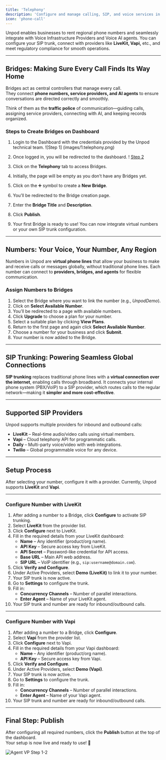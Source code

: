 ```yaml
---
title: 'Telephony'
description: 'Configure and manage calling, SIP, and voice services in Unpod'
icon: 'phone-call'
---
```



Unpod enables businesses to rent regional phone numbers and seamlessly integrate with Voice Infrastructure Providers and Voice AI agents. You can configure your SIP trunk, connect with providers like **LiveKit, Vapi,** etc., and meet regulatory compliance for smooth operations.

---

## Bridges: Making Sure Every Call Finds Its Way Home

Bridges act as central controllers that manage every call.  
They connect **phone numbers, service providers, and AI agents** to ensure conversations are directed correctly and smoothly.  

Think of them as the **traffic police** of communication—guiding calls, assigning service providers, connecting with AI, and keeping records organized.

### Steps to Create Bridges on Dashboard

1. Login to the Dashboard with the credentials provided by the Unpod technical team. 
![Step 1] (images/1:telephony.png) 

2. Once logged in, you will be redirected to the dashboard. 
! [Step 2](images/2:telephony.png) 

3. Click on the **Telephony** tab to access Bridges.  
4. Initially, the page will be empty as you don’t have any Bridges yet.  
5. Click on the ➕ symbol to create a **New Bridge**.  
6. You’ll be redirected to the Bridge creation page.  
7. Enter the **Bridge Title** and **Description**.  
8. Click **Publish**.  
9. Your first Bridge is ready to use! You can now integrate virtual numbers or your own SIP trunk configuration.  

---

## Numbers: Your Voice, Your Number, Any Region

Numbers in Unpod are **virtual phone lines** that allow your business to make and receive calls or messages globally, without traditional phone lines. Each number can connect to **providers, bridges, and agents** for flexible communication.

### Assign Numbers to Bridges

1. Select the Bridge where you want to link the number (e.g., *UnpodDemo*).  
2. Click on **Select Available Number**.  
3. You’ll be redirected to a page with available numbers.  
4. Click **Upgrade** to choose a plan for your number.  
5. Select a suitable plan by clicking **View Plans**.  
6. Return to the first page and again click **Select Available Number**.  
7. Choose a number for your business and click **Submit**.  
8. Your number is now added to the Bridge.  

---

## SIP Trunking: Powering Seamless Global Connections

**SIP trunking** replaces traditional phone lines with a **virtual connection over the internet**, enabling calls through broadband. It connects your internal phone system (PBX/VoIP) to a SIP provider, which routes calls to the regular network—making it **simpler and more cost-effective**.

---

## Supported SIP Providers

Unpod supports multiple providers for inbound and outbound calls:

- **LiveKit** – Real-time audio/video calls using virtual members.  
- **Vapi** – Cloud telephony API for programmatic calls.  
- **Daily** – Multi-party voice/video with web integrations.  
- **Twilio** – Global programmable voice for any device.  

---

## Setup Process

After selecting your number, configure it with a provider. Currently, Unpod supports **LiveKit** and **Vapi**.

---

### Configure Number with LiveKit

1. After adding a number to a Bridge, click **Configure** to activate SIP trunking.  
2. Select **LiveKit** from the provider list.  
3. Click **Configure** next to LiveKit.  
4. Fill in the required details from your LiveKit dashboard:  
   - **Name** – Any identifier (product/org name).  
   - **API Key** – Secure access key from LiveKit.  
   - **API Secret** – Password-like credential for API access.  
   - **Base URL** – Main API web address.  
   - **SIP URL** – VoIP identifier (e.g., `sip:username@domain.com`).  
5. Click **Verify and Configure**.  
6. Under Active Providers, select **Demo (LiveKit)** to link it to your number.  
7. Your SIP trunk is now active.  
8. Go to **Settings** to configure the trunk.  
9. Fill in:  
   - **Concurrency Channels** – Number of parallel interactions.  
   - **Enter Agent** – Name of your LiveKit agent.  
10. Your SIP trunk and number are ready for inbound/outbound calls.  

---

### Configure Number with Vapi

1. After adding a number to a Bridge, click **Configure**.  
2. Select **Vapi** from the provider list.  
3. Click **Configure** next to Vapi.  
4. Fill in the required details from your Vapi dashboard:  
   - **Name** – Any identifier (product/org name).  
   - **API Key** – Secure access key from Vapi.  
5. Click **Verify and Configure**.  
6. Under Active Providers, select **Demo (Vapi)**.  
7. Your SIP trunk is now active.  
8. Go to **Settings** to configure the trunk.  
9. Fill in:  
   - **Concurrency Channels** – Number of parallel interactions.  
   - **Enter Agent** – Name of your Vapi agent.  
10. Your SIP trunk and number are ready for inbound/outbound calls.  

---

## Final Step: Publish

After configuring all required numbers, click the **Publish** button at the top of the dashboard.  
Your setup is now live and ready to use! 🚀


<img src="./images/AgentVPStep1-2.png" alt="Agent VP Step 1-2" />
